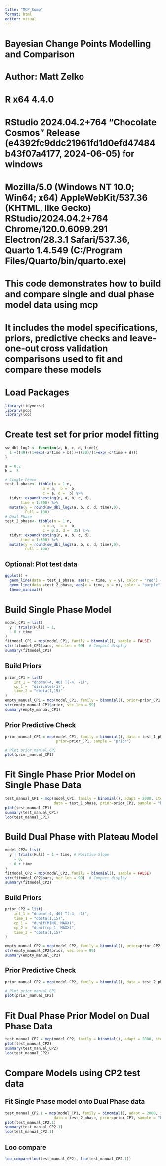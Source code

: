 ```yaml
---
title: "MCP_Comp"
format: html
editor: visual
---
```


# Bayesian Change Points Modelling and Comparison 
# Author: Matt Zelko
# R x64 4.4.0
# RStudio 2024.04.2+764 "Chocolate Cosmos" Release (e4392fc9ddc21961fd1d0efd47484b43f07a4177, 2024-06-05) for windows
# Mozilla/5.0 (Windows NT 10.0; Win64; x64) AppleWebKit/537.36 (KHTML, like Gecko) RStudio/2024.04.2+764 Chrome/120.0.6099.291 Electron/28.3.1 Safari/537.36, Quarto 1.4.549 (C:/Program Files/Quarto/bin/quarto.exe)
# This code demonstrates how to build and compare single and dual phase model data using mcp
# It includes the model specifications, priors, predictive checks and leave-one-out cross validation comparisons used to fit and compare these models

# Load Packages
```r
library(tidyverse)
library(mcp)
library(loo)
```

# Create test set for prior model fitting
```r
sw_dbl_log2 <- function(a, b, c, d, time){
  1 +((49)/(1+exp(-a*time + b)))+((50)/(1+exp(-c*time + d)))
}

a = 0.2
b =  3

# Single Phase
test_1_phase<- tibble(n = 1:n,
                 a = a,  b =  b,
                 c = a, d =  b) %>% 
  tidyr::expand(nesting(n, a, b, c, d),
       time = 1:300) %>% 
  mutate(y = round(sw_dbl_log2(a, b, c, d, time),0),
         Full = 100)
# Dual Phase
test_2_phase<- tibble(n = 1:n,
                 a = a,  b =  b,
                 c = 0.2, d =  35) %>% 
  tidyr::expand(nesting(n, a, b, c, d),
       time = 1:300) %>% 
  mutate(y = round(sw_dbl_log2(a, b, c, d, time),0),
         Full = 100)
```

## Optional: Plot test data
```r
ggplot() +
  geom_line(data = test_1_phase, aes(x = time, y = y), color = "red") +
  geom_line(data =test_2_phase, aes(x = time, y = y), color = "purple") +
  theme_minimal()
```

# Build Single Phase Model
```r
model_CP1 = list(
  y | trials(Full) ~ 1,
  ~ 0 + time 
)
fitmodel_CP1 = mcp(model_CP1, family = binomial(), sample = FALSE)
str(fitmodel_CP1$pars, vec.len = 99)  # Compact display
summary(fitmodel_CP1)
```

## Build Priors
```r
prior_CP1 = list(
    int_1 = "dnorm(-4, 40) T(-4, -1)",
    cp_1 =  "dirichlet(1)",
    time_2 = "dbeta(1,15)"
)
empty_manual_CP1 = mcp(model_CP1, family = binomial(), prior=prior_CP1, sample = FALSE)
str(empty_manual_CP1$prior, vec.len = 99)
summary(empty_manual_CP1)
```

## Prior Predictive Check
```r
prior_manual_CP1 = mcp(model_CP1, family = binomial(), data = test_1_phase, 
                       prior=prior_CP1, sample = "prior")

# Plot prior_manual_CP1
plot(prior_manual_CP1)
```

# Fit Single Phase Prior Model on Single Phase Data
```r
test_manual_CP1 = mcp(model_CP1, family = binomial(), adapt = 2000, iter = 20000, 
                      data = test_1_phase, prior=prior_CP1, sample = "both")
plot(test_manual_CP1)
summary(test_manual_CP1)
loo(test_manual_CP1)
```
# Build Dual Phase with Plateau Model
```r
model_CP2= list(
  y | trials(Full) ~ 1 + time, # Positive Slope
    ~ 0,
  ~ 0 + time
)
fitmodel_CP2 = mcp(model_CP2, family = binomial(), sample = FALSE)
str(fitmodel_CP2$pars, vec.len = 99)  # Compact display
summary(fitmodel_CP2)

```

## Build Priors
```r
prior_CP2 = list(
    int_1 = "dnorm(-4, 40) T(-4, -1)", 
    time_1 = "dbeta(1,15)",
    cp_1 =  "dunif(MINX, MAXX)", 
    cp_2 =  "dunif(cp_1, MAXX)",
    time_3 = "dbeta(1,15)"
)

empty_manual_CP2 = mcp(model_CP2, family = binomial(), prior=prior_CP2, sample = FALSE, par_x = "time")
str(empty_manual_CP2$prior, vec.len = 99)
summary(empty_manual_CP2)
```

## Prior Predictive Check
```r
prior_manual_CP2 = mcp(model_CP2, family = binomial(), data = test_2_phase, prior=prior_CP2, sample = "prior")

# Plot prior_manual_CP1
plot(prior_manual_CP2)
```

# Fit Dual Phase Prior Model on Dual Phase Data
```r
test_manual_CP2 = mcp(model_CP2, family = binomial(), adapt = 2000, iter = 20000, data = test_2_phase, prior=prior_CP2, sample = "both")
plot(test_manual_CP2)
summary(test_manual_CP2)
loo(test_manual_CP2)
```

# Compare Models using CP2 test data
## Fit Single Phase model onto Dual Phase data
```r
test_manual_CP2.1 = mcp(model_CP1, family = binomial(), adapt = 2000, iter = 20000, 
                      data = test_2_phase, prior=prior_CP1, sample = "both")
plot(test_manual_CP2.1)
summary(test_manual_CP2.1)
loo(test_manual_CP2.1)
```

## Loo compare
```r
loo_compare(loo(test_manual_CP2), loo(test_manual_CP2.1))
```

